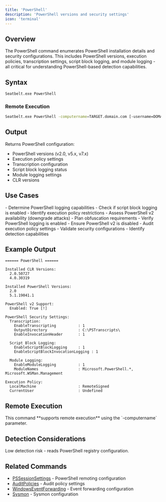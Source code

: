 ```yaml
---
title: 'PowerShell'
description: 'PowerShell versions and security settings'
icon: 'terminal'
---
```


## Overview

The PowerShell command enumerates PowerShell installation details and security configurations. This includes PowerShell versions, execution policies, transcription settings, script block logging, and module logging - all critical for understanding PowerShell-based detection capabilities.

## Syntax

```bash
Seatbelt.exe PowerShell
```

### Remote Execution
```bash
Seatbelt.exe PowerShell -computername=TARGET.domain.com [-username=DOMAIN\user -password=pass]
```

## Output

Returns PowerShell configuration:
- PowerShell versions (v2.0, v5.x, v7.x)
- Execution policy settings
- Transcription configuration
- Script block logging status
- Module logging settings
- CLR versions

## Use Cases

<Tabs>
  <Tab title="Red Team">
    - Determine PowerShell logging capabilities
    - Check if script block logging is enabled
    - Identify execution policy restrictions
    - Assess PowerShell v2 availability (downgrade attacks)
    - Plan obfuscation requirements
  </Tab>
  <Tab title="Blue Team">
    - Verify PowerShell logging is enabled
    - Ensure PowerShell v2 is disabled
    - Audit execution policy settings
    - Validate security configurations
    - Identify detection capabilities
  </Tab>
</Tabs>

## Example Output

```
====== PowerShell ======

Installed CLR Versions:
  2.0.50727
  4.0.30319

Installed PowerShell Versions:
  2.0
  5.1.19041.1

PowerShell v2 Support:
  Enabled: True [!]

PowerShell Security Settings:
  Transcription:
    EnableTranscripting          : 1
    OutputDirectory              : C:\PSTranscripts\
    EnableInvocationHeader       : 1

  Script Block Logging:
    EnableScriptBlockLogging     : 1
    EnableScriptBlockInvocationLogging : 1

  Module Logging:
    EnableModuleLogging          : 1
    ModuleNames                  : Microsoft.PowerShell.*, Microsoft.WSMan.Management

Execution Policy:
  LocalMachine                   : RemoteSigned
  CurrentUser                    : Undefined
```

## Remote Execution

<Check>
This command **supports remote execution** using the `-computername` parameter.
</Check>

## Detection Considerations

<Info>
Low detection risk - reads PowerShell registry configuration.
</Info>

## Related Commands

- [PSSessionSettings](/commands/pssessionsettings) - PowerShell remoting configuration
- [AuditPolicies](/commands/auditpolicies) - Audit policy settings
- [WindowsEventForwarding](/commands/windowseventforwarding) - Event forwarding configuration
- [Sysmon](/commands/sysmon) - Sysmon configuration
